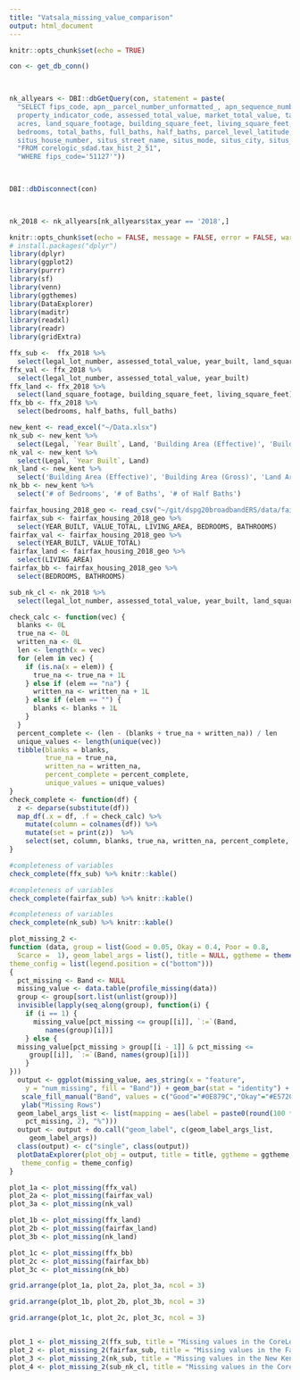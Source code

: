 ```yaml
---
title: "Vatsala_missing_value_comparison"
output: html_document
---
```


```r
knitr::opts_chunk$set(echo = TRUE)

con <- get_db_conn()

 

nk_allyears <- DBI::dbGetQuery(con, statement = paste(
  "SELECT fips_code, apn__parcel_number_unformatted_, apn_sequence_number, original_apn, census_tract, legal_lot_number, township, municipality_code,
  property_indicator_code, assessed_total_value, market_total_value, tax_amount, tax_year, assessed_year, 
  acres, land_square_footage, building_square_feet, living_square_feet, year_built, effective_year_built, 
  bedrooms, total_baths, full_baths, half_baths, parcel_level_latitude, parcel_level_longitude, block_level_latitude, block_level_longitude,
  situs_house_number, situs_street_name, situs_mode, situs_city, situs_state, situs_zip_code",
  "FROM corelogic_sdad.tax_hist_2_51",
  "WHERE fips_code='51127'"))

 

DBI::dbDisconnect(con)

 

nk_2018 <- nk_allyears[nk_allyears$tax_year == '2018',]
```

```r
knitr::opts_chunk$set(echo = FALSE, message = FALSE, error = FALSE, warning = FALSE)
# install.packages("dplyr")
library(dplyr)
library(ggplot2)
library(purrr)
library(sf)  
library(venn)
library(ggthemes)
library(DataExplorer)
library(maditr)
library(readxl)
library(readr)
library(gridExtra)
```

```r
ffx_sub <-  ffx_2018 %>%
  select(legal_lot_number, assessed_total_value, year_built, land_square_footage, building_square_feet, living_square_feet, bedrooms, half_baths, full_baths)
ffx_val <- ffx_2018 %>%
  select(legal_lot_number, assessed_total_value, year_built)
ffx_land <- ffx_2018 %>%
  select(land_square_footage, building_square_feet, living_square_feet)
ffx_bb <- ffx_2018 %>%
  select(bedrooms, half_baths, full_baths)

new_kent <- read_excel("~/Data.xlsx")
nk_sub <- new_kent %>%
  select(Legal, `Year Built`, Land, 'Building Area (Effective)', 'Building Area (Gross)', 'Land Area (Acres)', '# of Bedrooms', '# of Baths', '# of Half Baths')
nk_val <- new_kent %>%
  select(Legal, `Year Built`, Land)
nk_land <- new_kent %>%
  select('Building Area (Effective)', 'Building Area (Gross)', 'Land Area (Acres)')      
nk_bb <- new_kent %>%
  select('# of Bedrooms', '# of Baths', '# of Half Baths')

fairfax_housing_2018_geo <- read_csv("~/git/dspg20broadbandERS/data/fairfax-data/fairfax_housing_2018_geo.csv")
fairfax_sub <- fairfax_housing_2018_geo %>%
  select(YEAR_BUILT, VALUE_TOTAL, LIVING_AREA, BEDROOMS, BATHROOMS)
fairfax_val <- fairfax_housing_2018_geo %>%
  select(YEAR_BUILT, VALUE_TOTAL)
fairfax_land <- fairfax_housing_2018_geo %>%
  select(LIVING_AREA)
fairfax_bb <- fairfax_housing_2018_geo %>%
  select(BEDROOMS, BATHROOMS)

sub_nk_cl <- nk_2018 %>%
  select(legal_lot_number, assessed_total_value, year_built, land_square_footage, building_square_feet, living_square_feet, bedrooms, half_baths, full_baths)
```

```r

check_calc <- function(vec) {
  blanks <- 0L
  true_na <- 0L
  written_na <- 0L
  len <- length(x = vec)
  for (elem in vec) {
    if (is.na(x = elem)) {
      true_na <- true_na + 1L
    } else if (elem == "na") {
      written_na <- written_na + 1L
    } else if (elem == "") {
      blanks <- blanks + 1L
    }
  }
  percent_complete <- (len - (blanks + true_na + written_na)) / len
  unique_values <- length(unique(vec))
  tibble(blanks = blanks,
         true_na = true_na,
         written_na = written_na,
         percent_complete = percent_complete,
         unique_values = unique_values)
}
check_complete <- function(df) {
  z <- deparse(substitute(df))
  map_df(.x = df, .f = check_calc) %>%
    mutate(column = colnames(df)) %>%
    mutate(set = print(z))  %>%
    select(set, column, blanks, true_na, written_na, percent_complete, unique_values)
}
```

```r
#completeness of variables
check_complete(ffx_sub) %>% knitr::kable()
```

```r
#completeness of variables
check_complete(fairfax_sub) %>% knitr::kable()
```

```r
#completeness of variables
check_complete(nk_sub) %>% knitr::kable()
```

```r
plot_missing_2 <-
function (data, group = list(Good = 0.05, Okay = 0.4, Poor = 0.8, 
  Scarce =  1), geom_label_args = list(), title = NULL, ggtheme = theme_classic(), 
theme_config = list(legend.position = c("bottom"))) 
{
  pct_missing <- Band <- NULL
  missing_value <- data.table(profile_missing(data))
  group <- group[sort.list(unlist(group))]
  invisible(lapply(seq_along(group), function(i) {
    if (i == 1) {
      missing_value[pct_missing <= group[[i]], `:=`(Band,
         names(group)[i])]
    } else {
  missing_value[pct_missing > group[[i - 1]] & pct_missing <= 
     group[[i]], `:=`(Band, names(group)[i])]
    }
}))
  output <- ggplot(missing_value, aes_string(x = "feature", 
    y = "num_missing", fill = "Band")) + geom_bar(stat = "identity") + 
   scale_fill_manual("Band", values = c("Good"="#0E879C","Okay"="#E57200","Poor"="#03AC13","Scarce"="#D9E12B")) + coord_flip() + xlab("Features") + 
   ylab("Missing Rows")
  geom_label_args_list <- list(mapping = aes(label = paste0(round(100 * 
    pct_missing, 2), "%")))
  output <- output + do.call("geom_label", c(geom_label_args_list, 
     geom_label_args))
  class(output) <- c("single", class(output))
  plotDataExplorer(plot_obj = output, title = title, ggtheme = ggtheme, 
   theme_config = theme_config)
}
```

```r
plot_1a <- plot_missing(ffx_val)
plot_2a <- plot_missing(fairfax_val)
plot_3a <- plot_missing(nk_val)

plot_1b <- plot_missing(ffx_land)
plot_2b <- plot_missing(fairfax_land)
plot_3b <- plot_missing(nk_land)

plot_1c <- plot_missing(ffx_bb)
plot_2c <- plot_missing(fairfax_bb)
plot_3c <- plot_missing(nk_bb)

grid.arrange(plot_1a, plot_2a, plot_3a, ncol = 3)

grid.arrange(plot_1b, plot_2b, plot_3b, ncol = 3)

grid.arrange(plot_1c, plot_2c, plot_3c, ncol = 3)


plot_1 <- plot_missing_2(ffx_sub, title = "Missing values in the CoreLogic Fairfax County data set", ggtheme = theme_classic()) 
plot_2 <- plot_missing_2(fairfax_sub, title = "Missing values in the Fairfax County data set", ggtheme = theme_classic())
plot_3 <- plot_missing_2(nk_sub, title = "Missing values in the New Kent County data set", ggtheme = theme_classic())
plot_4 <- plot_missing_2(sub_nk_cl, title = "Missing values in the CoreLogic New Kent County data set", ggtheme = theme_classic())
```



